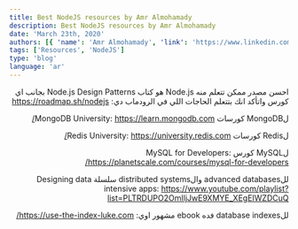 ```yaml
---
title: Best NodeJS resources by Amr Almohamady
description: Best NodeJS resources by Amr Almohamady
date: 'March 23th, 2020'
authors: [{ 'name': 'Amr Almohamady', 'link': 'https://www.linkedin.com/in/amr-elmohamady/' }]
tags: ['Resources', 'NodeJS']
type: 'blog'
language: 'ar'
---
```


<div dir="rtl">

احسن مصدر ممكن تتعلم منه Node.js هو كتاب
Node.js Design Patterns
بجانب اي كورس واتأكد انك بتتعلم الحاجات اللي في الرودماب دي: https://roadmap.sh/nodejs

لMongoDB كورسات MongoDB University:
https://learn.mongodb.com/

لRedis كورسات Redis University:
https://university.redis.com/

لMySQL كورس MySQL for Developers:
https://planetscale.com/courses/mysql-for-developers/

للadvanced databases والdistributed systems سلسلة Designing data intensive apps:
https://www.youtube.com/playlist?list=PLTRDUPO2OmIljJwE9XMYE_XEgEIWZDCuQ

للdatabase indexes فده ebook مشهور اوي:
https://use-the-index-luke.com/

</div>
